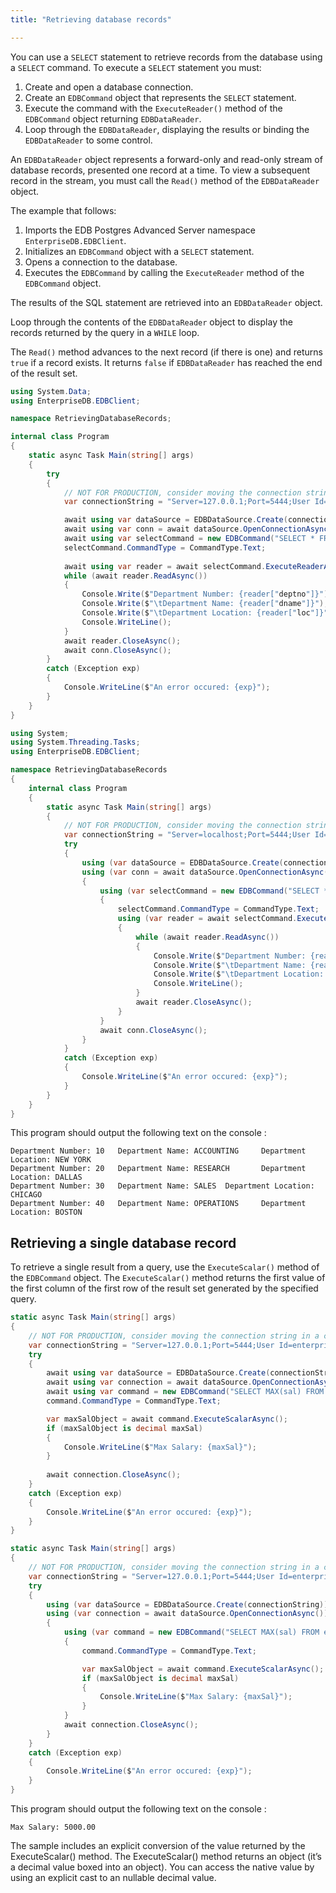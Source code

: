 ```yaml
---
title: "Retrieving database records"

---
```


<div id="retrieving_database_records" class="registered_link"></div>

You can use a `SELECT` statement to retrieve records from the database using a `SELECT` command. To execute a `SELECT` statement you must:

1.   Create and open a database connection.
2.   Create an `EDBCommand` object that represents the `SELECT` statement.
3.   Execute the command with the `ExecuteReader()` method of the `EDBCommand` object returning `EDBDataReader`.
4.   Loop through the `EDBDataReader`, displaying the results or binding the `EDBDataReader` to some control.

An `EDBDataReader` object represents a forward-only and read-only stream of database records, presented one record at a time. To view a subsequent record in the stream, you must call the `Read()` method of the `EDBDataReader` object.

The example that follows:

1.  Imports the EDB Postgres Advanced Server namespace `EnterpriseDB.EDBClient`.
2.  Initializes an `EDBCommand` object with a `SELECT` statement.
3.  Opens a connection to the database.
4.  Executes the `EDBCommand` by calling the `ExecuteReader` method of the `EDBCommand` object.

The results of the SQL statement are retrieved into an `EDBDataReader` object.

Loop through the contents of the `EDBDataReader` object to display the records returned by the query in a `WHILE` loop.

The `Read()` method advances to the next record (if there is one) and returns `true` if a record exists. It returns `false` if `EDBDataReader` has reached the end of the result set.

<TabContainer syncKey="sample">
<Tab title=".NET">

```csharp
using System.Data;
using EnterpriseDB.EDBClient;

namespace RetrievingDatabaseRecords;

internal class Program
{
    static async Task Main(string[] args)
    {
        try
        {
            // NOT FOR PRODUCTION, consider moving the connection string in a configuration file
            var connectionString = "Server=127.0.0.1;Port=5444;User Id=enterprisedb;Password=edb;Database=edb";

            await using var dataSource = EDBDataSource.Create(connectionString);
            await using var conn = await dataSource.OpenConnectionAsync();
            await using var selectCommand = new EDBCommand("SELECT * FROM dept", conn);
            selectCommand.CommandType = CommandType.Text;
            
            await using var reader = await selectCommand.ExecuteReaderAsync();
            while (await reader.ReadAsync())
            {
                Console.Write($"Department Number: {reader["deptno"]}");
                Console.Write($"\tDepartment Name: {reader["dname"]}");
                Console.Write($"\tDepartment Location: {reader["loc"]}");
                Console.WriteLine();
            }
            await reader.CloseAsync();
            await conn.CloseAsync();
        }
        catch (Exception exp)
        {
            Console.WriteLine($"An error occured: {exp}");
        }  
    }
}
```

</Tab>
<Tab title=".NET Framework">

```csharp
using System;
using System.Threading.Tasks;
using EnterpriseDB.EDBClient;

namespace RetrievingDatabaseRecords
{
    internal class Program
    {
        static async Task Main(string[] args)
        {
            // NOT FOR PRODUCTION, consider moving the connection string in a configuration file
            var connectionString = "Server=localhost;Port=5444;User Id=enterprisedb;Password=edb;Database=edb";
            try
            {
                using (var dataSource = EDBDataSource.Create(connectionString))
                using (var conn = await dataSource.OpenConnectionAsync())
                {
                    using (var selectCommand = new EDBCommand("SELECT * FROM dept", conn))
                    {
                        selectCommand.CommandType = CommandType.Text;
                        using (var reader = await selectCommand.ExecuteReaderAsync())
                        {
                            while (await reader.ReadAsync())
                            {
                                Console.Write($"Department Number: {reader["deptno"]}");
                                Console.Write($"\tDepartment Name: {reader["dname"]}");
                                Console.Write($"\tDepartment Location: {reader["loc"]}");
                                Console.WriteLine();
                            }
                            await reader.CloseAsync();
                        }
                    }
                    await conn.CloseAsync();
                }
            }
            catch (Exception exp)
            {
                Console.WriteLine($"An error occured: {exp}");
            }
        }
    }
}
```
</Tab>
</TabContainer> 

This program should output the following text on the console : 

```text
Department Number: 10   Department Name: ACCOUNTING     Department Location: NEW YORK
Department Number: 20   Department Name: RESEARCH       Department Location: DALLAS
Department Number: 30   Department Name: SALES  Department Location: CHICAGO
Department Number: 40   Department Name: OPERATIONS     Department Location: BOSTON
```

## Retrieving a single database record

To retrieve a single result from a query, use the `ExecuteScalar()` method of the `EDBCommand` object. The `ExecuteScalar()` method returns the first value of the first column of the first row of the result set generated by the specified query.

<TabContainer syncKey="sample">
<Tab title=".NET">

```csharp
static async Task Main(string[] args)
{
    // NOT FOR PRODUCTION, consider moving the connection string in a configuration file
    var connectionString = "Server=127.0.0.1;Port=5444;User Id=enterprisedb;Password=edb;Database=edb";
    try
    {
        await using var dataSource = EDBDataSource.Create(connectionString);
        await using var connection = await dataSource.OpenConnectionAsync();
        await using var command = new EDBCommand("SELECT MAX(sal) FROM emp", connection);
        command.CommandType = CommandType.Text;

        var maxSalObject = await command.ExecuteScalarAsync();
        if (maxSalObject is decimal maxSal)
        {
            Console.WriteLine($"Max Salary: {maxSal}");
        }
        
        await connection.CloseAsync();
    }
    catch (Exception exp)
    {
        Console.WriteLine($"An error occured: {exp}");
    }
}
```

</Tab>
<Tab title=".NET Framework">

```csharp
static async Task Main(string[] args)
{
    // NOT FOR PRODUCTION, consider moving the connection string in a configuration file
    var connectionString = "Server=127.0.0.1;Port=5444;User Id=enterprisedb;Password=edb;Database=edb";
    try
    {
        using (var dataSource = EDBDataSource.Create(connectionString))
        using (var connection = await dataSource.OpenConnectionAsync())
        {
            using (var command = new EDBCommand("SELECT MAX(sal) FROM emp", connection))
            {
                command.CommandType = CommandType.Text;

                var maxSalObject = await command.ExecuteScalarAsync();
                if (maxSalObject is decimal maxSal)
                {
                    Console.WriteLine($"Max Salary: {maxSal}");
                }
            }
            await connection.CloseAsync();
        }
    }
    catch (Exception exp)
    {
        Console.WriteLine($"An error occured: {exp}");
    }
}
```
</Tab>
</TabContainer> 

This program should output the following text on the console : 

```text
Max Salary: 5000.00
```

The sample includes an explicit conversion of the value returned by the ExecuteScalar() method. The ExecuteScalar() method returns an object (it’s a decimal value boxed into an object). You can access the native value by using an explicit cast to an nullable decimal value.
